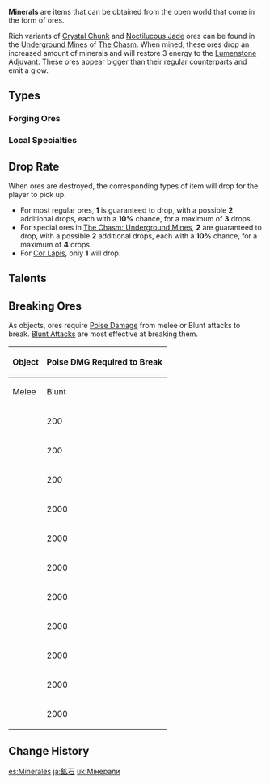 {{Terminology Infobox
|image = 
|type  = Item Groups
}}
'''Minerals''' are items that can be obtained from the open world that come in the form of ores.

Rich variants of [[Crystal Chunk]] and [[Noctilucous Jade]] ores can be found in the [[The Chasm/Underground Mines|Underground Mines]] of [[The Chasm (Subregion)|The Chasm]]. When mined, these ores drop an increased amount of minerals and will restore 3 energy to the [[Lumenstone Adjuvant]]. These ores appear bigger than their regular counterparts and emit a glow.

==Types==
===Forging Ores===
{{Main|Forging Ore}}
{{Items by Category List|Forging Ores}}

===Local Specialties===
{{Main|Local Specialties}}
{{Items by Category List|Minerals&Local Specialties}}

==Drop Rate==
When ores are destroyed, the corresponding types of item will drop for the player to pick up.
* For most regular ores, '''1''' is guaranteed to drop, with a possible '''2''' additional drops, each with a '''10%''' chance, for a maximum of '''3''' drops.
* For special ores in [[The Chasm: Underground Mines]], '''2''' are guaranteed to drop, with a possible '''2''' additional drops, each with a '''10%''' chance, for a maximum of '''4''' drops.
* For [[Cor Lapis]], only '''1''' will drop.

==Talents==
{{Talents by Category Table|Ore Talents|shortheader=helps spot ores by indicating them with the {{Icon|Minimap Ore}} icon on the mini-map}}

==Breaking Ores==
{{See also|Interruption Resistance/Data|Shields/Shield Gauge Data}}
As {{Geo}} objects, ores require [[Poise Damage]] from melee or Blunt attacks to break. [[Blunt Attack]]s are most effective at breaking them.

{| class="wikitable sortable"
! rowspan="2" | Object !! colspan="2" | Poise DMG Required to Break
|-
! Melee !! Blunt
|-
| {{Item|Iron Chunk}} || 200 || 29
|-
| {{Item|White Iron Chunk}} || 200 || 29
|-
| {{Item|Starsilver}} || 200 || 29
|-
| {{Item|Crystal Chunk}} || 2000 || 286
|-
| {{Item|Magical Crystal Chunk}} || 2000 || 286
|-
| {{Item|Noctilucous Jade}} || 2000 || 286
|-
| {{Item|Cor Lapis}} || 2000 || 286
|-
| {{Item|Amethyst Lump}} || 2000 || 286
|-
| {{Item|Trishiraite}} || 2000 || 286
|-
| {{Item|Condessence Crystal}} || 2000 || 286
|-
| {{Item|Clearwater Jade}} || 2000 || 286
|}

==Change History==
{{Change History|1.0}}
[[Category:Minerals| ]]

[[es:Minerales]]
[[ja:鉱石]]
[[uk:Мінерали]]